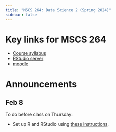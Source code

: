 ```yaml
---
title: "MSCS 264: Data Science 2 (Spring 2024)"
sidebar: false
---
```


# Key links for MSCS 264

- [Course syllabus](https://drive.google.com/file/d/12Ha7BVV_NgxhinZ-gc4fpd_7ixhGUwHE/view?usp=sharing)
- [RStudio server](https://r.stolaf.edu)
- [moodle](https://mdl.stolaf.edu/login/index.php)


# Announcements

## Feb 8

To do before class on Thursday:

- Set up R and RStudio using [these instructions](tech_setup.qmd).
